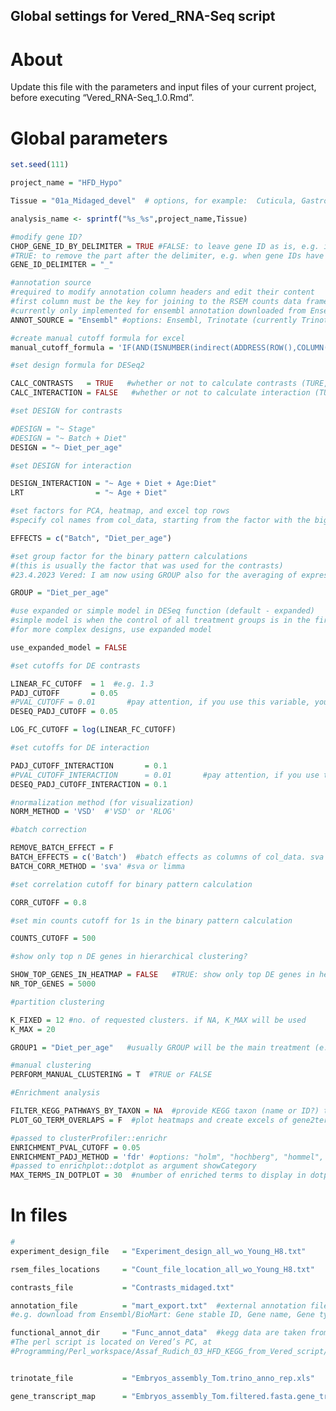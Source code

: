 ## Global settings for Vered_RNA-Seq script

# About

Update this file with the parameters and input files of your current project, before executing "Vered_RNA-Seq_1.0.Rmd".

# Global parameters
  
```r

set.seed(111)

project_name = "HFD_Hypo"

Tissue = "01a_Midaged_devel"  # options, for example:  Cuticula, Gastrolith        

analysis_name <- sprintf("%s_%s",project_name,Tissue)

#modify gene ID?
CHOP_GENE_ID_BY_DELIMITER = TRUE #FALSE: to leave gene ID as is, e.g. in trinity results.
#TRUE: to remove the part after the delimiter, e.g. when gene IDs have the form e.g. ENSMUSG00000027351_Spred1
GENE_ID_DELIMITER = "_"   

#annotation source
#required to modify annotation column headers and edit their content
#first column must be the key for joining to the RSEM counts data frame (e.g. to contain Ensembl ID in the same format as in RSEM results)
#currently only implemented for ensembl annotation downloaded from Ensembl/biomart which includes Gene stable ID, Gene name, Gene type, Gene description
ANNOT_SOURCE = "Ensembl" #options: Ensembl, Trinotate (currently Trinotate does not have any effect)

#create manual cutoff formula for excel
manual_cutoff_formula = 'IF(AND(ISNUMBER(indirect(ADDRESS(ROW(),COLUMN()-2))),indirect(ADDRESS(ROW(),COLUMN()-2))<=FDR_CO,indirect(ADDRESS(ROW(),COLUMN()-3))<=PVAL_CO,ABS(indirect(ADDRESS(ROW(),COLUMN()-4)))>=LFC_CO),IF(indirect(ADDRESS(ROW(),COLUMN()-4))>0,"up","down"),"")'

#set design formula for DESeq2

CALC_CONTRASTS   = TRUE   #whether or not to calculate contrasts (TURE, FALSE)
CALC_INTERACTION = FALSE   #whether or not to calculate interaction (TURE, FALSE)

#set DESIGN for contrasts

#DESIGN = "~ Stage"
#DESIGN = "~ Batch + Diet"
DESIGN = "~ Diet_per_age"

#set DESIGN for interaction

DESIGN_INTERACTION = "~ Age + Diet + Age:Diet"
LRT                = "~ Age + Diet"

#set factors for PCA, heatmap, and excel top rows
#specify col names from col_data, starting from the factor with the biggest effect

EFFECTS = c("Batch", "Diet_per_age")

#set group factor for the binary pattern calculations
#(this is usually the factor that was used for the contrasts)
#23.4.2023 Vered: I am now using GROUP also for the averaging of expression values by group. for partition clustering using Liron's DeSeq2 script

GROUP = "Diet_per_age"

#use expanded or simple model in DESeq function (default - expanded)
#simple model is when the control of all treatment groups is in the first treatment group
#for more complex designs, use expanded model

use_expanded_model = FALSE

#set cutoffs for DE contrasts

LINEAR_FC_CUTOFF  = 1  #e.g. 1.3
PADJ_CUTOFF       = 0.05
#PVAL_CUTOFF = 0.01       #pay attention, if you use this variable, you have to change the code in the "compute_contrasts" function in the functions file !!!
DESEQ_PADJ_CUTOFF = 0.05

LOG_FC_CUTOFF = log(LINEAR_FC_CUTOFF)

#set cutoffs for DE interaction

PADJ_CUTOFF_INTERACTION       = 0.1
#PVAL_CUTOFF_INTERACTION      = 0.01       #pay attention, if you use this variable, you have to change the code in the "compute_contrasts" function in the functions file !!!
DESEQ_PADJ_CUTOFF_INTERACTION = 0.1

#normalization method (for visualization)
NORM_METHOD = 'VSD'  #'VSD' or 'RLOG'

#batch correction

REMOVE_BATCH_EFFECT = F
BATCH_EFFECTS = c('Batch')  #batch effects as columns of col_data. sva can use only one. limma can use up to two.
BATCH_CORR_METHOD = 'sva' #sva or limma

#set correlation cutoff for binary pattern calculation

CORR_CUTOFF = 0.8

#set min counts cutoff for 1s in the binary pattern calculation

COUNTS_CUTOFF = 500 

#show only top n DE genes in hierarchical clustering?

SHOW_TOP_GENES_IN_HEATMAP = FALSE   #TRUE: show only top DE genes in heatmap. FALSE: show all DE genes in heatmap
NR_TOP_GENES = 5000

#partition clustering

K_FIXED = 12 #no. of requested clusters. if NA, K_MAX will be used
K_MAX = 20

GROUP1 = "Diet_per_age"   #usually GROUP will be the main treatment (e.g. diet), and GROUP1 will be another biological factor, e.g. age

#manual clustering
PERFORM_MANUAL_CLUSTERING = T  #TRUE or FALSE

#Enrichment analysis

FILTER_KEGG_PATHWAYS_BY_TAXON = NA  #provide KEGG taxon (name or ID?) to filter the pathways. for no filtering use NA
PLOT_GO_TERM_OVERLAPS = F  #plot heatmaps and create excels of gene2term and term2term overlaps

#passed to clusterProfiler::enrichr
ENRICHMENT_PVAL_CUTOFF = 0.05
ENRICHMENT_PADJ_METHOD = 'fdr' #options: "holm", "hochberg", "hommel", "bonferroni", "BH", "BY", "fdr", "none"
#passed to enrichplot::dotplot as argument showCategory
MAX_TERMS_IN_DOTPLOT = 30  #number of enriched terms to display in dotplot

```

# In files

```r

# 
experiment_design_file   = "Experiment_design_all_wo_Young_H8.txt"

rsem_files_locations     = "Count_file_location_all_wo_Young_H8.txt"

contrasts_file           = "Contrasts_midaged.txt"

annotation_file          = "mart_export.txt"  #external annotation file, will appear as first cols in the results
#e.g. download from Ensembl/BioMart: Gene stable ID, Gene name, Gene type, Gene description

functional_annot_dir     = "Func_annot_data"  #kegg data are taken from Vered Perl script. GO data and the Annotation.tab file are from the R script.
#The perl script is located on Vered’s PC, at
#Programming/Perl_workspace/Assaf_Rudich_03_HFD_KEGG_from_Vered_script/KEGG_2_ensembl_conversion8.pl


trinotate_file           = "Embryos_assembly_Tom.trino_anno_rep.xls"

gene_transcript_map      = "Embryos_assembly_Tom.filtered.fasta.gene_trans_map"

```
